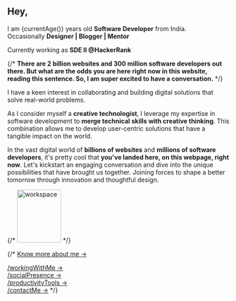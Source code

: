 
## Hey,

I am {currentAge()} years old **Software Developer** from India.\
Occasionally **Designer | Blogger | Mentor**

Currently working as **SDE II @HackerRank**

{/* **There are 2 billion websites and 300 million software developers out there. But what are the odds you are here right now in this website, reading this sentence. So, I am super excited to have a conversation.** */}

I have a keen interest in collaborating and building digital solutions that solve real-world problems.

As I consider myself a **creative technologist**, I leverage my expertise in software development to **merge technical skills with creative thinking**. This combination allows me to develop user-centric solutions that have a tangible impact on the world.

In the vast digital world of **billions of websites** and **millions of software developers**, it's pretty cool that **you've landed here, on this webpage, right now**. Let's kickstart an engaging conversation and dive into the unique possibilities that have brought us together. Joining forces to shape a better tomorrow through innovation and thoughtful design.

{/* <Img src={sign} alt="workspace" height="120" width="100" /> */}

{/* [Know more about me &#8594;](aboutMe)

[/workingWithMe &#8594;](aboutMe/workingWithMe)\
[/socialPresence &#8594;](aboutMe/socialPresence)\
[/productivityTools &#8594;](aboutMe/productivityTools)\
[/contactMe &#8594;](contactMe) */}
